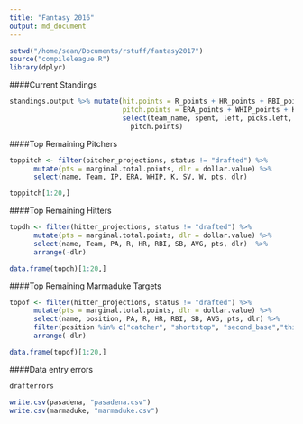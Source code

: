 ```yaml
---
title: "Fantasy 2016"
output: md_document 
---
```


```r
setwd("/home/sean/Documents/rstuff/fantasy2017")
source("compileleague.R")
library(dplyr)
```

####Current Standings
```r
standings.output %>% mutate(hit.points = R_points + HR_points + RBI_points + SB_points + AVG_points,
                            pitch.points = ERA_points + WHIP_points + K_points + SV_points + W_points) %>%
                            select(team_name, spent, left, picks.left, total_points, hit.points,
                              pitch.points)

```

####Top Remaining Pitchers
```r
toppitch <- filter(pitcher_projections, status != "drafted") %>%
      mutate(pts = marginal.total.points, dlr = dollar.value) %>%
      select(name, Team, IP, ERA, WHIP, K, SV, W, pts, dlr)

toppitch[1:20,]
```

####Top Remaining Hitters
```r
topdh <- filter(hitter_projections, status != "drafted") %>%
      mutate(pts = marginal.total.points, dlr = dollar.value) %>%
      select(name, Team, PA, R, HR, RBI, SB, AVG, pts, dlr)  %>%
      arrange(-dlr)

data.frame(topdh)[1:20,]
```

####Top Remaining Marmaduke Targets
```r
topof <- filter(hitter_projections, status != "drafted") %>%
      mutate(pts = marginal.total.points, dlr = dollar.value) %>%
      select(name, position, PA, R, HR, RBI, SB, AVG, pts, dlr) %>%
      filter(position %in% c("catcher", "shortstop", "second_base","third_base")) %>%
      arrange(-dlr) 

data.frame(topof)[1:20,]
```

####Data entry errors
```r
drafterrors
```

```r
write.csv(pasadena, "pasadena.csv")
write.csv(marmaduke, "marmaduke.csv")
```